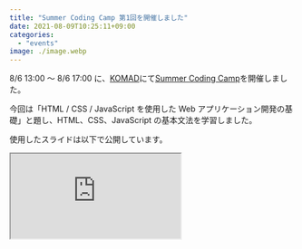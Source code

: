 ```yaml
---
title: "Summer Coding Camp 第1回を開催しました"
date: 2021-08-09T10:25:11+09:00
categories:
  - "events"
image: ./image.webp
---
```


8/6 13:00 〜 8/6 17:00 に、[KOMAD](https://komad.tokyo/)にて[Summer Coding Camp](/2021/events/2021-summer-coding-camp/)を開催しました。

今回は「HTML / CSS / JavaScript を使用した Web アプリケーション開発の基礎」と題し、HTML、CSS、JavaScript の基本文法を学習しました。

使用したスライドは以下で公開しています。

<iframe
  allowfullscreen
  src="https://www.beautiful.ai/embed/-MgZFjNu4k6G2fvi6ru9"
  style={{
    width: "400px",
    height: "250px",
    marginLeft: "auto",
    marginRight: "auto",
  }}
/>

第 2 回のテーマは「Vue.js とモダンフロントエンド」です。まだまだ参加受付中なので、ご興味のある方はぜひお声掛けください！
